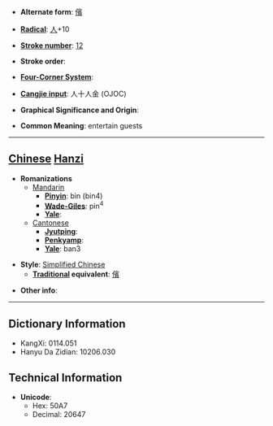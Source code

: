 * '''Alternate form''': [[儐]]

* '''[[Wiktionary:Chinese radical index| Radical]]''': [[Wiktionary:Chinese radical index 人|人]]+10

* '''[[Wiktionary:Chinese total strokes index|Stroke number]]''': [[Wiktionary:Chinese total strokes index 12|12]]

* '''Stroke order''': 

* '''[[Wiktionary:Chinese four corner index|Four-Corner System]]''': 

* '''[[Wiktionary:Chinese Cangjie index|Cangjie input]]''': 人十人金 (OJOC)

* '''Graphical Significance and Origin''': 

* '''Common Meaning''': entertain guests

----

== [[Chinese]] [[Hanzi]] ==

* '''Romanizations'''
** [[Mandarin]]
*** '''[[Pinyin]]''': bìn (bin4)
*** '''[[Wade-Giles]]''': pin<sup>4</sup>
*** '''[[Yale]]''': 
**[[Cantonese]]
***'''[[Jyutping]]''':
***'''[[Penkyamp]]''': 
***'''[[Yale]]''': ban3

* '''Style''': [[Simplified Chinese]] 
** '''[[Traditional Chinese|Traditional]] equivalent''': [[儐]]

* '''Other info''': 

----

== Dictionary Information ==

* KangXi: 0114.051
* Hanyu Da Zidian: 10206.030

== Technical Information ==

* '''Unicode''':
** Hex: 50A7
** Decimal: 20647